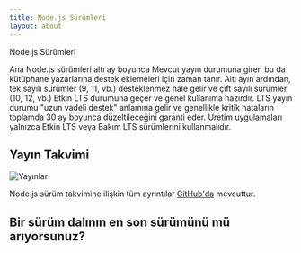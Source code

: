 ```yaml
---
title: Node.js Sürümleri
layout: about
---
```


Node.js Sürümleri

Ana Node.js sürümleri altı ay boyunca Mevcut yayın durumuna girer, bu da kütüphane yazarlarına destek eklemeleri için zaman tanır.
Altı ayın ardından, tek sayılı sürümler (9, 11, vb.) desteklenmez hale gelir ve çift sayılı sürümler (10, 12, vb.) Etkin LTS durumuna geçer ve genel kullanıma hazırdır.
LTS yayın durumu "uzun vadeli destek" anlamına gelir ve genellikle kritik hataların toplamda 30 ay boyunca düzeltileceğini garanti eder.
Üretim uygulamaları yalnızca Etkin LTS veya Bakım LTS sürümlerini kullanmalıdır.

## Yayın Takvimi

![Yayınlar](https://raw.githubusercontent.com/nodejs/Release/main/schedule.svg?sanitize=true)

Node.js sürüm takvimine ilişkin tüm ayrıntılar [GitHub'da](https://github.com/nodejs/release#release-schedule) mevcuttur.

## Bir sürüm dalının en son sürümünü mü arıyorsunuz?

<DownloadReleasesTable />
